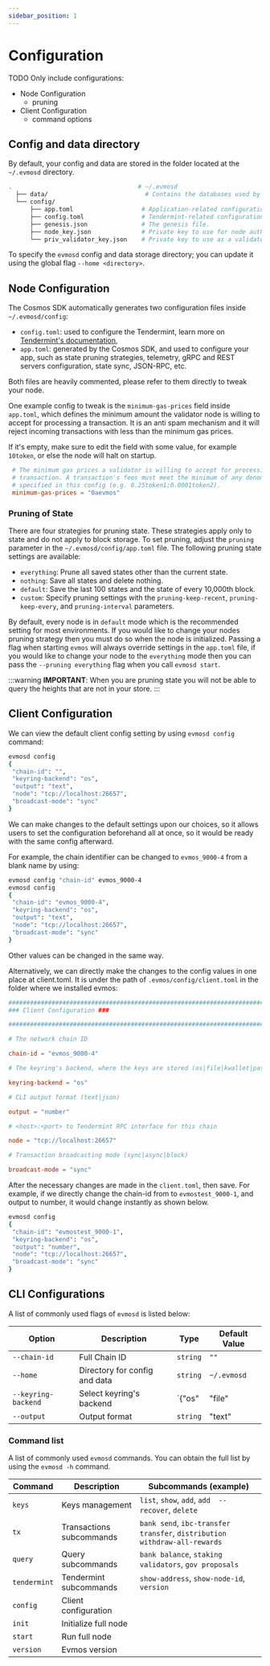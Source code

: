 ```yaml
---
sidebar_position: 1
---
```


# Configuration

TODO Only include configurations:

* Node Configuration
  * pruning
* Client Configuration
  * command options

## Config and data directory

By default, your config and data are stored in the folder located at the `~/.evmosd` directory.

```bash
.                                   # ~/.evmosd
  ├── data/                           # Contains the databases used by the node.
  └── config/
      ├── app.toml                   # Application-related configuration file.
      ├── config.toml                # Tendermint-related configuration file.
      ├── genesis.json               # The genesis file.
      ├── node_key.json              # Private key to use for node authentication in the p2p protocol.
      └── priv_validator_key.json    # Private key to use as a validator in the consensus protocol.
```

To specify the `evmosd` config and data storage directory; you can update it using the global flag `--home <directory>`.

## Node Configuration

The Cosmos SDK automatically generates two configuration files inside `~/.evmosd/config`:

- `config.toml`: used to configure the Tendermint, learn more on [Tendermint's documentation](https://docs.tendermint.com/v0.34/tendermint-core/configuration.html),
- `app.toml`: generated by the Cosmos SDK, and used to configure your app, such as state pruning strategies, telemetry, gRPC and REST servers configuration, state sync, JSON-RPC, etc.

Both files are heavily commented, please refer to them directly to tweak your node.

One example config to tweak is the `minimum-gas-prices` field inside `app.toml`, which defines the minimum amount the validator node is willing to accept for processing a transaction. It is an anti spam mechanism and it will reject incoming transactions with less than the minimum gas prices.

If it's empty, make sure to edit the field with some value, for example `10token`, or else the node will halt on startup.

```toml
 # The minimum gas prices a validator is willing to accept for processing a
 # transaction. A transaction's fees must meet the minimum of any denomination
 # specified in this config (e.g. 0.25token1;0.0001token2).
 minimum-gas-prices = "0aevmos"
```

### Pruning of State

There are four strategies for pruning state. These strategies apply only to state and do not apply to block storage.
To set pruning, adjust the `pruning` parameter in the `~/.evmosd/config/app.toml` file.
The following pruning state settings are available:

- `everything`: Prune all saved states other than the current state.
- `nothing`: Save all states and delete nothing.
- `default`: Save the last 100 states and the state of every 10,000th block.
- `custom`: Specify pruning settings with the `pruning-keep-recent`, `pruning-keep-every`, and `pruning-interval` parameters.

By default, every node is in `default` mode which is the recommended setting for most environments.
If you would like to change your nodes pruning strategy then you must do so when the node is initialized. Passing a flag when starting `evmos` will always override settings in the `app.toml` file, if you would like to change your node to the `everything` mode then you can pass the `--pruning everything` flag when you call `evmosd start`.

:::warning
**IMPORTANT**:
When you are pruning state you will not be able to query the heights that are not in your store.
:::

## Client Configuration

We can view the default client config setting by using `evmosd config` command:

```bash
evmosd config
{
 "chain-id": "",
 "keyring-backend": "os",
 "output": "text",
 "node": "tcp://localhost:26657",
 "broadcast-mode": "sync"
}
```

We can make changes to the default settings upon our choices, so it allows users to set the configuration beforehand all at once, so it would be ready with the same config afterward.

For example, the chain identifier can be changed to `evmos_9000-4` from a blank name by using:

```bash
evmosd config "chain-id" evmos_9000-4
evmosd config
{
 "chain-id": "evmos_9000-4",
 "keyring-backend": "os",
 "output": "text",
 "node": "tcp://localhost:26657",
 "broadcast-mode": "sync"
}
```

Other values can be changed in the same way.

Alternatively, we can directly make the changes to the config values in one place at client.toml. It is under the path of `.evmos/config/client.toml` in the folder where we installed evmos:

```toml
############################################################################
### Client Configuration ###

############################################################################

# The network chain ID

chain-id = "evmos_9000-4"

# The keyring's backend, where the keys are stored (os|file|kwallet|pass|test|memory)

keyring-backend = "os"

# CLI output format (text|json)

output = "number"

# <host>:<port> to Tendermint RPC interface for this chain

node = "tcp://localhost:26657"

# Transaction broadcasting mode (sync|async|block)

broadcast-mode = "sync"
```


After the necessary changes are made in the `client.toml`, then save. For example, if we directly change the chain-id from <Highlighter pretext="evmos_" keyword="testnet_chain_id" postText="-2" /> to `evmostest_9000-1`, and output to number, it would change instantly as shown below.

```bash
evmosd config
{
 "chain-id": "evmostest_9000-1",
 "keyring-backend": "os",
 "output": "number",
 "node": "tcp://localhost:26657",
 "broadcast-mode": "sync"
}
```

## CLI Configurations

A list of commonly used flags of `evmosd` is listed below:

| Option              | Description                   | Type                                             | Default Value |
| ------------------- | ----------------------------- | ------------------------------------------------ | ------------- |
| `--chain-id`        | Full Chain ID                 | `string`                                         | `""`          |
| `--home`            | Directory for config and data | `string`                                         | `~/.evmosd`   |
| `--keyring-backend` | Select keyring's backend      | `{"os"|"file"|"kwallet"|"pass"|"test"|"memory"}` | `"os"`        |
| `--output`          | Output format                 | `string`                                         | "text"        |

### Command list

A list of commonly used `evmosd` commands. You can obtain the full list by using the `evmosd -h` command.

| Command      | Description              | Subcommands (example)                                                     |
| ------------ | ------------------------ | ------------------------------------------------------------------------- |
| `keys`       | Keys management          | `list`, `show`, `add`, `add  --recover`, `delete`                         |
| `tx`         | Transactions subcommands | `bank send`, `ibc-transfer transfer`, `distribution withdraw-all-rewards` |
| `query`      | Query subcommands        | `bank balance`, `staking validators`, `gov proposals`                     |
| `tendermint` | Tendermint subcommands   | `show-address`, `show-node-id`, `version`                                 |
| `config`     | Client configuration     |                                                                           |
| `init`       | Initialize full node     |                                                                           |
| `start`      | Run full node            |                                                                           |
| `version`    | Evmos version            |                                                                           |
